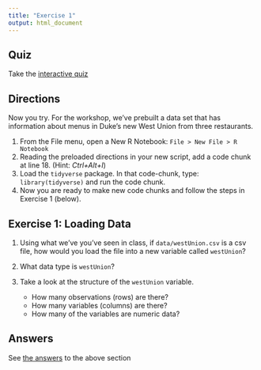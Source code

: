 ```yaml
---
title: "Exercise 1"
output: html_document
---
```


## Quiz

Take the [interactive quiz](https://libjohn.shinyapps.io/intro2r-assignments2/)


## Directions

Now you try.  For the workshop, we've prebuilt a data set that has information about menus in Duke's new West Union from three restaurants.  

1. From the File menu, open a New R Notebook:  `File > New File > R Notebook`
1. Reading the preloaded directions in your new script, add a code chunk at line 18.  (Hint: *Ctrl+Alt+I*)
1. Load the `tidyverse` package.  In that code-chunk, type: `library(tidyverse)` and run the code chunk.
1. Now you are ready to make new code chunks and follow the steps in Exercise 1 (below).


## Exercise 1: Loading Data

1. Using what we've you've seen in class, if `data/westUnion.csv` is a csv file, how would you load the file into a new variable called `westUnion`?

2. What data type is `westUnion`?

3. Take a look at the structure of the `westUnion` variable.
    - How many observations (rows) are there?
    - How many variables (columns) are there?
    - How many of the variables are numeric data?
    
## Answers

See [the answers](answers.html#part_one:_loading_data) to the above section